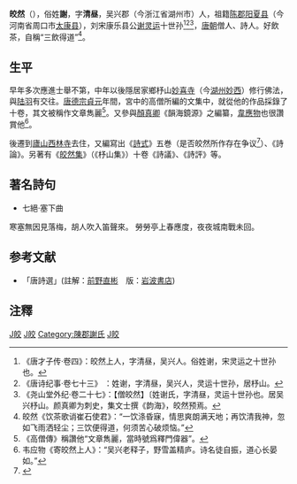 '''皎然'''（{{bd|730年||799年||}}），俗姓'''謝'''，字'''清昼'''，吴兴郡（今浙江省湖州市）人，祖籍[[陈郡|陈郡]][[阳夏县|阳夏县]]（今河南省周口市[[太康县|太康县]]），刘宋康乐县公[[谢灵运|谢灵运]]十世孙<ref>《唐才子传·卷四》：皎然上人，字清昼，吴兴人。俗姓谢，宋灵运之十世孙也。</ref><ref>《唐诗纪事·卷七十三》 ：姓谢，字清昼，吴兴人，灵运十世孙，居杼山。</ref><ref>《尧山堂外纪·卷二十七》：【僧皎然】〔姓谢氏，字清昼，灵运十世孙也。居吴兴杼山。颜真卿为刺史，集文士撰《韵海》，皎然预焉。</ref>，[[唐朝|唐朝]]僧人、詩人。好飲茶，自稱“三飲得道”<ref>皎然《饮茶歌诮崔石使君》：“一饮涤昏寐，情思爽朗满天地；再饮清我神，忽如飞雨洒轻尘；三饮便得道，何须苦心破烦恼。”</ref>。
== 生平 ==
早年多次應進士舉不第，中年以後隱居家鄉杼山[[妙喜寺|妙喜寺]]（今[[湖州|湖州]][[妙西|妙西]]）修行佛法，與[[陆羽|陆羽]]有交往。[[唐德宗|唐德宗]][[貞元_(唐朝)|貞元]]年間，宮中的高僧所編的文集中，就從他的作品採錄了十卷，其文被稱作文章雋麗<ref>《高僧傳》稱讚他“文章雋麗，當時號爲釋門偉器”。</ref>。又參與[[顏真卿|顏真卿]]《韻海鏡源》之編纂，[[韋應物|韋應物]]也很讚賞他<ref>韦应物《寄皎然上人》：“吴兴老释子，野雪盖精庐。诗名徒自振，道心长晏如。”</ref>。

後遷到[[廬山|廬山]][[西林寺|西林寺]]去住，又編寫出《[[詩式|詩式]]》五巻（是否皎然所作存在争议<ref name="傅璇琮">{{cite book |author1=傅璇琮 |title=唐代诗人丛考 |date=2003 |publisher=中华书局 |location=北京 |isbn=7101035965 |page=245}}</ref>）、《詩論》。另著有《[[皎然集|皎然集]]》（《杼山集》）十卷《詩議》、《詩評》等。

==著名詩句==
<poem>
*七絕·塞下曲
寒塞無因見落梅，胡人吹入笛聲來。
勞勞亭上春應度，夜夜城南戰未回。
</poem>

==参考文献==
*「唐詩選」(註解：[[前野直彬|前野直彬]]　版：[[岩波書店|岩波書店]])

== 注釋 ==
{{reflist}}

{{Writer-stub}}

[[Category:唐朝僧人|J皎]]
[[Category:唐朝詩人|J皎]]
[[Category:陳郡謝氏|Category:陳郡謝氏]]
[[Category:浙江詩人|J皎]]